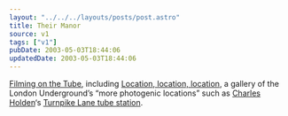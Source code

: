 ```yaml
---
layout: "../../../layouts/posts/post.astro"
title: Their Manor
source: v1
tags: ["v1"]
pubDate: 2003-05-03T18:44:06
updatedDate: 2003-05-03T18:44:06
---
```


[Filming on the Tube][1], including [Location, location, location][2], a gallery of the London Underground&#8217;s &#8220;more photogenic locations&#8221; such as [Charles Holden][3]&#8216;s [Turnpike Lane tube station][4].

[1]: http://www.thetube.com/content/faq/filming.asp "The Tube: Filming opportunities on the tube"
[2]: http://www.thetube.com/content/faq/filming/ "The Tube: Location, location, location"
[3]: http://www.ltmuseum.co.uk/learning/online_resources/ecobus_omnibus/pg/1919a.htm#73d "London Transport Museum: Design For London Transport: Architecture"
[4]: http://www.thetube.com/content/faq/filming/largeImage.asp?sect=ee&pix=043&loc=Turnpike%20Lane "The Tube: Location, location, location: Turnpike Lane"
